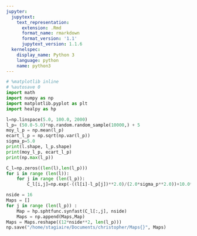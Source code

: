 ```yaml
---
jupyter:
  jupytext:
    text_representation:
      extension: .Rmd
      format_name: rmarkdown
      format_version: '1.1'
      jupytext_version: 1.1.6
  kernelspec:
    display_name: Python 3
    language: python
    name: python3
---
```


```python
# %matplotlib inline
# %autosave 0
import math
import numpy as np
import matplotlib.pyplot as plt
import healpy as hp
```

```python
l=np.linspace(5.0, 100.0, 2000)
l_p= (50.0-5.0)*np.random.random_sample(10000,) + 5
moy_l_p = np.mean(l_p)
ecart_l_p = np.sqrt(np.var(l_p))
sigma_p=5.0
print(l.shape, l_p.shape)
print(moy_l_p, ecart_l_p)
print(np.max(l_p))
```

```python
C_l=np.zeros((len(l),len(l_p)))
for i in range (len(l)):
    for j in range (len(l_p)):
        C_l[i,j]=np.exp(-((l[i]-l_p[j])**2.0)/(2.0*sigma_p**2.0))+10.0**(-5.0)
```

```python
nside = 16
Maps = []
for j in range (len(l_p)) :
    Map = hp.sphtfunc.synfast(C_l[:,j], nside)
    Maps = np.append(Maps,Map)
Maps = Maps.reshape((12*nside**2, len(l_p)))
np.save("/home/stagiaire/Documents/christopher/Maps{}", Maps)
```

